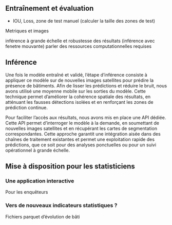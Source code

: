 
## Entraînement et évaluation <!--  Raya -->

- IOU, Loss, zone de test manuel (calculer la taille des zones de test)

Metriques et images

inférence à grande échelle et robustesse des résultats (inférence avec fenetre mouvante)
parler des ressources computationnelles requises

## Inférence 

Une fois le modèle entraîné et validé, l'étape d'inférence consiste à appliquer ce modèle sur de nouvelles images satellites pour prédire la présence de bâtiments. Afin de lisser les prédictions et réduire le bruit, nous avons utilisé une moyenne mobile sur les sorties du modèle. Cette technique permet d'améliorer la cohérence spatiale des résultats, en atténuant les fausses détections isolées et en renforçant les zones de prédiction continue.

Pour faciliter l'accès aux résultats, nous avons mis en place une API dédiée. Cette API permet d'interroger le modèle à la demande, en soumettant de nouvelles images satellites et en récupérant les cartes de segmentation correspondantes. Cette approche garantit une intégration aisée dans des chaînes de traitement existantes et permet une exploitation rapide des prédictions, que ce soit pour des analyses ponctuelles ou pour un suivi opérationnel à grande échelle.


## Mise à disposition pour les statisticiens <!-- Thomas -->

### Une application interactive

Pour les enquêteurs

### Vers de nouveaux indicateurs statistiques ?

Fichiers parquet d'évolution de bâti
